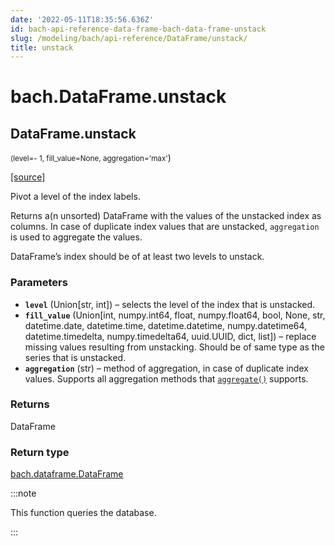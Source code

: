 ```yaml
---
date: '2022-05-11T18:35:56.636Z'
id: bach-api-reference-data-frame-bach-data-frame-unstack
slug: /modeling/bach/api-reference/DataFrame/unstack/
title: unstack
---
```


# bach.DataFrame.unstack

<div className="method">

## <span className="additional-name">DataFrame.</span><span className="name">unstack</span>

<small className="parameter-list">(<span className="parameter" id="level">level=- 1</span>, <span className="parameter" id="fill_value">fill_value=None</span>, <span className="parameter" id="aggregation">aggregation='max'</span></small>)


&#8203;<span className="view-source">[[source]](https://github.com/objectiv/objectiv-analytics/blob/main/bach/bach/dataframe.py)</span>

<div className="content">

Pivot a level of the index labels.

Returns a(n unsorted) DataFrame with the values of the unstacked index as columns. In case of
duplicate index values that are unstacked, `aggregation` is used to aggregate the values.

DataFrame’s index should be of at least two levels to unstack.


### Parameters

* **`level`** (Union[str, int]) – selects the level of the index that is unstacked.
* **`fill_value`** (Union[int, numpy.int64, float, numpy.float64, bool, None, str, datetime.date, datetime.time, datetime.datetime, numpy.datetime64, datetime.timedelta, numpy.timedelta64, uuid.UUID, dict, list]) – replace missing values resulting from unstacking. Should be of same type as the
series that is unstacked.
* **`aggregation`** (str) – method of aggregation, in case of duplicate index values. Supports all aggregation
methods that [`aggregate()`](/modeling/bach/api-reference/DataFrame/bach.DataFrame.aggregate.mdx) supports.



### Returns

DataFrame



### Return type

[bach.dataframe.DataFrame](/modeling/bach/api-reference/DataFrame/bach.DataFrame.mdx)


:::note

This function queries the database.


:::


</div>


</div>
